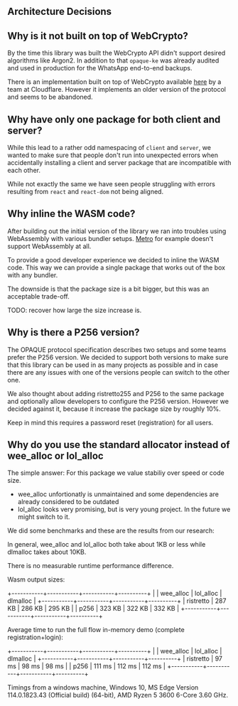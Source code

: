 ## Architecture Decisions

## Why is it not built on top of WebCrypto?

By the time this library was built the WebCrypto API didn't support desired algorithms like Argon2. In addition to that `opaque-ke` was already audited and used in production for the WhatsApp end-to-end backups.

There is an implementation built on top of WebCrypto available [here](https://github.com/cloudflare/opaque-ts) by a team at Cloudflare. However it implements an older version of the protocol and seems to be abandoned.

## Why have only one package for both client and server?

While this lead to a rather odd namespacing of `client` and `server`, we wanted to make sure that people don't run into unexpected errors when accidentally installing a client and server package that are incompatible with each other.

While not exactly the same we have seen people struggling with errors resulting from `react` and `react-dom` not being aligned.

## Why inline the WASM code?

After building out the initial version of the library we ran into troubles using WebAssembly with various bundler setups. [Metro](https://github.com/facebook/metro) for example doesn't support WebAssembly at all.

To provide a good developer experience we decided to inline the WASM code. This way we can provide a single package that works out of the box with any bundler.

The downside is that the package size is a bit bigger, but this was an acceptable trade-off.

TODO: recover how large the size increase is.

## Why is there a P256 version?

The OPAQUE protocol specification describes two setups and some teams prefer the P256 version. We decided to support both versions to make sure that this library can be used in as many projects as possible and in case there are any issues with one of the versions people can switch to the other one.

We also thought about adding ristretto255 and P256 to the same package and optionally allow developers to configure the P256 version. However we decided against it, because it increase the package size by roughly 10%.

Keep in mind this requires a password reset (registration) for all users.

## Why do you use the standard allocator instead of wee_alloc or lol_alloc

The simple answer: For this package we value stabiliy over speed or code size.

- wee_alloc unfortionatly is unmaintained and some dependencies are already considered to be outdated
- lol_alloc looks very promising, but is very young project. In the future we might switch to it.

We did some benchmarks and these are the results from our research:

In general, wee_alloc and lol_alloc both take about 1KB or less while dlmalloc takes about 10KB.

There is no measurable runtime performance difference.

Wasm output sizes:

+-----------+-----------+-----------+----------+
| | wee_alloc | lol_alloc | dlmalloc |
+-----------+-----------+-----------+----------+
| ristretto | 287 KB | 286 KB | 295 KB |
| p256 | 323 KB | 322 KB | 332 KB |
+-----------+-----------+-----------+----------+

Average time to run the full flow in-memory demo (complete registration+login):

+-----------+-----------+-----------+----------+
| | wee_alloc | lol_alloc | dlmalloc |
+-----------+-----------+-----------+----------+
| ristretto | 97 ms | 98 ms | 98 ms |
| p256 | 111 ms | 112 ms | 112 ms |
+-----------+-----------+-----------+----------+

Timings from a windows machine, Windows 10, MS Edge Version 114.0.1823.43 (Official build) (64-bit), AMD Ryzen 5 3600 6-Core 3.60 GHz.
